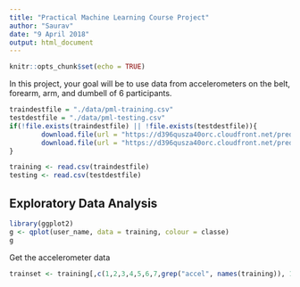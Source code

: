 ```yaml
---
title: "Practical Machine Learning Course Project"
author: "Saurav"
date: "9 April 2018"
output: html_document
---
```


```r
knitr::opts_chunk$set(echo = TRUE)
```
In this project, your goal will be to use data from accelerometers on the belt, forearm, arm, and dumbell of 6 participants.

```r
traindestfile = "./data/pml-training.csv"
testdestfile = "./data/pml-testing.csv"
if(!file.exists(traindestfile) || !file.exists(testdestfile)){
        download.file(url = "https://d396qusza40orc.cloudfront.net/predmachlearn/pml-training.csv", destfile = traindestfile)
        download.file(url = "https://d396qusza40orc.cloudfront.net/predmachlearn/pml-testing.csv", destfile = testdestfile)
}

training <- read.csv(traindestfile)
testing <- read.csv(testdestfile)
```

## Exploratory Data Analysis


```r
library(ggplot2)
g <- qplot(user_name, data = training, colour = classe)
g
```

Get the accelerometer data
```r
trainset <- training[,c(1,2,3,4,5,6,7,grep("accel", names(training)), 160)]
```

